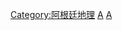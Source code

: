 {{Commonscat|Islands of Argentina}}

[[Category:阿根廷地理|Category:阿根廷地理]]
[[Category:各國島嶼|A]]
[[Category:南美洲島嶼|A]]
